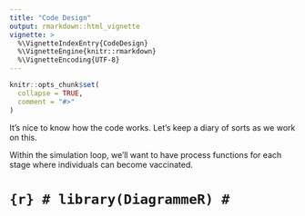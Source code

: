 ```yaml
---
title: "Code Design"
output: rmarkdown::html_vignette
vignette: >
  %\VignetteIndexEntry{CodeDesign}
  %\VignetteEngine{knitr::rmarkdown}
  %\VignetteEncoding{UTF-8}
---
```


```r
knitr::opts_chunk$set(
  collapse = TRUE,
  comment = "#>"
)
```

It's nice to know how the code works. Let's keep a diary of sorts as we work on this.

Within the simulation loop, we'll want to have process functions for each stage where individuals can become vaccinated.

# ```{r}
# library(DiagrammeR)
# ```
